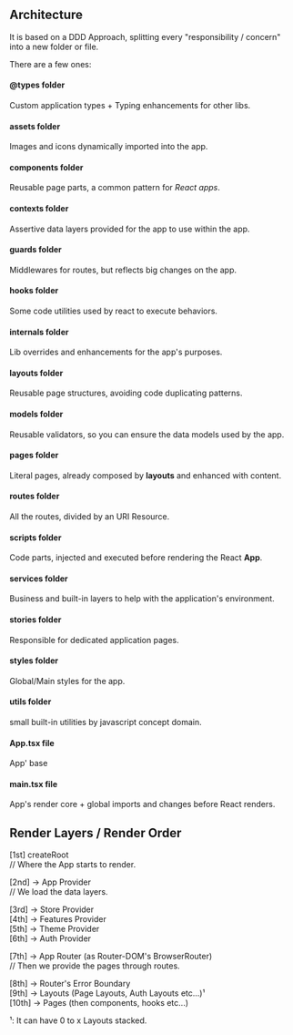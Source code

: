 
<Meta title="About this Project" />

## Architecture

It is based on a DDD Approach, splitting every 
"responsibility / concern" into a new folder or file.

There are a few ones:

#### @types folder

Custom application types + Typing enhancements for other libs.

#### assets folder

Images and icons dynamically imported into the app.

#### components folder

Reusable page parts, a common pattern for *React apps*.

#### contexts folder

Assertive data layers provided for the app to use within the app.

#### guards folder

Middlewares for routes, but reflects big changes on the app.

#### hooks folder

Some code utilities used by react to execute behaviors.

#### internals folder

Lib overrides and enhancements for the app's purposes.

#### layouts folder

Reusable page structures, avoiding code duplicating patterns.

#### models folder

Reusable validators, so you can ensure the data models used by the app.

#### pages folder

Literal pages, already composed by **layouts** and enhanced with content.

#### routes folder

All the routes, divided by an URI Resource.

#### scripts folder

Code parts, injected and executed before rendering the React **App**.

#### services folder

Business and built-in layers to help with the application's environment.

#### stories folder

Responsible for dedicated application pages.

#### styles folder

Global/Main styles for the app.

#### utils folder

small built-in utilities by javascript concept domain.

#### App.tsx file

App' base

#### main.tsx file

App's render core + global imports and changes before React renders.


## Render Layers / Render Order

[1st] createRoot<br />
  // Where the App starts to render.<br />

[2nd] -> App Provider<br />
// We load the data layers.<br />

[3rd] -> Store Provider<br />
[4th] -> Features Provider<br />
[5th] -> Theme Provider<br />
[6th] -> Auth Provider<br />

[7th] -> App Router (as Router-DOM's BrowserRouter)<br />
// Then we provide the pages through routes.<br />

[8th] -> Router's Error Boundary<br />
[9th] -> Layouts (Page Layouts, Auth Layouts etc...)¹<br />
[10th] -> Pages (then components, hooks etc...)<br />

¹: It can have 0 to x Layouts stacked.
